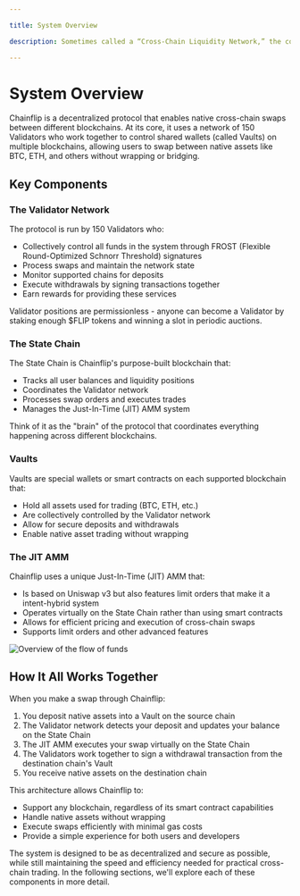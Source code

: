 ```yaml
---

title: System Overview

description: Sometimes called a “Cross-Chain Liquidity Network,” the core of the Chainflip idea is to use MPC (Multi-Party-Computation), and in particular TSS (Threshold Signature Schemes) to create aggregate keys held by a permissionless network of 150 Validators.

---
```


# System Overview

Chainflip is a decentralized protocol that enables native cross-chain swaps between different blockchains. At its core, it uses a network of 150 Validators who work together to control shared wallets (called Vaults) on multiple blockchains, allowing users to swap between native assets like BTC, ETH, and others without wrapping or bridging.

## Key Components

### The Validator Network

The protocol is run by 150 Validators who:

- Collectively control all funds in the system through FROST (Flexible Round-Optimized Schnorr Threshold) signatures
- Process swaps and maintain the network state
- Monitor supported chains for deposits
- Execute withdrawals by signing transactions together
- Earn rewards for providing these services

Validator positions are permissionless - anyone can become a Validator by staking enough $FLIP tokens and winning a slot in periodic auctions.

### The State Chain

The State Chain is Chainflip's purpose-built blockchain that:

- Tracks all user balances and liquidity positions
- Coordinates the Validator network
- Processes swap orders and executes trades
- Manages the Just-In-Time (JIT) AMM system

Think of it as the "brain" of the protocol that coordinates everything happening across different blockchains.

### Vaults

Vaults are special wallets or smart contracts on each supported blockchain that:

- Hold all assets used for trading (BTC, ETH, etc.)
- Are collectively controlled by the Validator network
- Allow for secure deposits and withdrawals
- Enable native asset trading without wrapping

### The JIT AMM

Chainflip uses a unique Just-In-Time (JIT) AMM that:

- Is based on Uniswap v3 but also features limit orders that make it a intent-hybrid system
- Operates virtually on the State Chain rather than using smart contracts
- Allows for efficient pricing and execution of cross-chain swaps
- Supports limit orders and other advanced features

![Overview of the flow of funds](public/concepts/systemdiagram.jpg)

## How It All Works Together

When you make a swap through Chainflip:

1. You deposit native assets into a Vault on the source chain
2. The Validator network detects your deposit and updates your balance on the State Chain
3. The JIT AMM executes your swap virtually on the State Chain
4. The Validators work together to sign a withdrawal transaction from the destination chain's Vault
5. You receive native assets on the destination chain

This architecture allows Chainflip to:

- Support any blockchain, regardless of its smart contract capabilities
- Handle native assets without wrapping
- Execute swaps efficiently with minimal gas costs
- Provide a simple experience for both users and developers

The system is designed to be as decentralized and secure as possible, while still maintaining the speed and efficiency needed for practical cross-chain trading. In the following sections, we'll explore each of these components in more detail.
